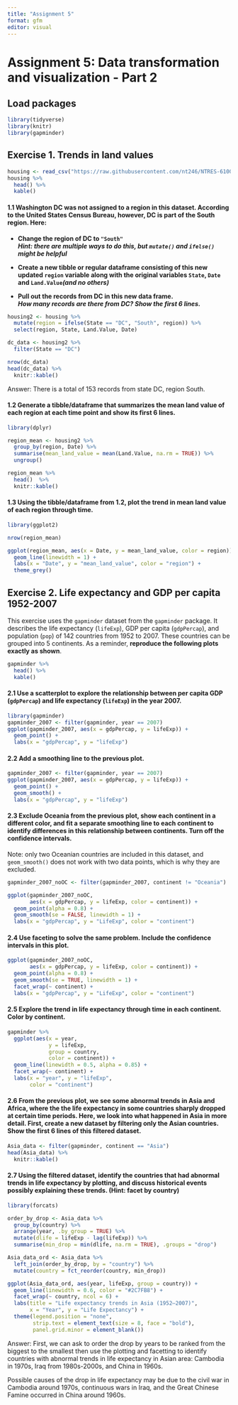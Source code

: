 ```yaml
---
title: "Assignment 5"
format: gfm
editor: visual
---
```


# **Assignment 5: Data transformation and visualization - Part 2**

## **Load packages**

```r
library(tidyverse)
library(knitr)
library(gapminder)
```

## Exercise 1. Trends in land values

```r
housing <- read_csv("https://raw.githubusercontent.com/nt246/NTRES-6100-data-science/master/datasets/landdata_states.csv")
housing %>%
  head() %>% 
  kable() 
```

#### **1.1 Washington DC was not assigned to a region in this dataset. According to the United States Census Bureau, however, DC is part of the South region. Here:**

::: callout-note
-   **Change the region of DC to `"South"`\
    *Hint: there are multiple ways to do this, but `mutate()` and `ifelse()` might be helpful***

-   **Create a new tibble or regular dataframe consisting of this new updated `region` variable along with the original variables `State`, `Date` and `Land.Value`*(and no others)***

-   **Pull out the records from DC in this new data frame.\
    *How many records are there from DC? Show the first 6 lines.***
:::

```r
housing2 <- housing %>%
  mutate(region = ifelse(State == "DC", "South", region)) %>%
  select(region, State, Land.Value, Date)

dc_data <- housing2 %>%
  filter(State == "DC")

nrow(dc_data)
head(dc_data) %>% 
  knitr::kable()
```

Answer: There is a total of 153 records from state DC, region South.

#### **1.2 Generate a tibble/dataframe that summarizes the mean land value of each region at each time point and show its first 6 lines.**

```r
library(dplyr)

region_mean <- housing2 %>%
  group_by(region, Date) %>%
  summarise(mean_land_value = mean(Land.Value, na.rm = TRUE)) %>%
  ungroup()

region_mean %>% 
  head()  %>% 
  knitr::kable()
```

#### **1.3 Using the tibble/dataframe from 1.2, plot the trend in mean land value of each region through time.**

```r
library(ggplot2)

nrow(region_mean)

ggplot(region_mean, aes(x = Date, y = mean_land_value, color = region)) +
  geom_line(linewidth = 1) +
  labs(x = "Date", y = "mean_land_value", color = "region") +
  theme_grey()
```

## **Exercise 2. Life expectancy and GDP per capita 1952-2007**

This exercise uses the `gapminder` dataset from the `gapminder` package. It describes the life expectancy (`lifeExp`), GDP per capita (`gdpPercap`), and population (`pop`) of 142 countries from 1952 to 2007. These countries can be grouped into 5 continents. As a reminder, **reproduce the following plots exactly as shown**.

```r
gapminder %>% 
  head() %>% 
  kable()
```

#### **2.1 Use a scatterplot to explore the relationship between per capita GDP (`gdpPercap`) and life expectancy (`lifeExp`) in the year 2007.**

```r
library(gapminder)
gapminder_2007 <- filter(gapminder, year == 2007)
ggplot(gapminder_2007, aes(x = gdpPercap, y = lifeExp)) + 
  geom_point() + 
  labs(x = "gdpPercap", y = "lifeExp")
```

#### **2.2 Add a smoothing line to the previous plot.**

```r
gapminder_2007 <- filter(gapminder, year == 2007)
ggplot(gapminder_2007, aes(x = gdpPercap, y = lifeExp)) + 
  geom_point() + 
  geom_smooth() + 
  labs(x = "gdpPercap", y = "lifeExp")
```

#### **2.3 Exclude Oceania from the previous plot, show each continent in a different color, and fit a separate smoothing line to each continent to identify differences in this relationship between continents. Turn off the confidence intervals.**

Note: only two Oceanian countries are included in this dataset, and `geom_smooth()` does not work with two data points, which is why they are excluded.

```r
gapminder_2007_noOC <- filter(gapminder_2007, continent != "Oceania")

ggplot(gapminder_2007_noOC, 
       aes(x = gdpPercap, y = lifeExp, color = continent)) +
  geom_point(alpha = 0.8) +
  geom_smooth(se = FALSE, linewidth = 1) + 
  labs(x = "gdpPercap", y = "LifeExp", color = "continent")
```

#### **2.4 Use faceting to solve the same problem. Include the confidence intervals in this plot.**

```r
ggplot(gapminder_2007_noOC, 
       aes(x = gdpPercap, y = lifeExp, color = continent)) +
  geom_point(alpha = 0.8) +
  geom_smooth(se = TRUE, linewidth = 1) + 
  facet_wrap(~ continent) + 
  labs(x = "gdpPercap", y = "LifeExp", color = "continent")
```

#### **2.5 Explore the trend in life expectancy through time in each continent. Color by continent.**

```r
gapminder %>%
  ggplot(aes(x = year,
             y = lifeExp,
             group = country, 
             color = continent)) + 
  geom_line(linewidth = 0.5, alpha = 0.85) +
  facet_wrap(~ continent) +  
  labs(x = "year", y = "lifeExp",
       color = "continent")

```

#### **2.6 From the previous plot, we see some abnormal trends in Asia and Africa, where the the life expectancy in some countries sharply dropped at certain time periods. Here, we look into what happened in Asia in more detail. First, create a new dataset by filtering only the Asian countries. Show the first 6 lines of this filtered dataset.**

```r
Asia_data <- filter(gapminder, continent == "Asia")
head(Asia_data) %>% 
  knitr::kable()

```

#### **2.7 Using the filtered dataset, identify the countries that had abnormal trends in life expectancy by plotting, and discuss historical events possibly explaining these trends. (Hint: facet by country)**

```r
library(forcats)

order_by_drop <- Asia_data %>%
  group_by(country) %>%
  arrange(year, .by_group = TRUE) %>%
  mutate(dlife = lifeExp - lag(lifeExp)) %>%
  summarise(min_drop = min(dlife, na.rm = TRUE), .groups = "drop")

Asia_data_ord <- Asia_data %>%
  left_join(order_by_drop, by = "country") %>%
  mutate(country = fct_reorder(country, min_drop)) 

ggplot(Asia_data_ord, aes(year, lifeExp, group = country)) +
  geom_line(linewidth = 0.6, color = "#2C7FB8") +
  facet_wrap(~ country, ncol = 6) +
  labs(title = "Life expectancy trends in Asia (1952–2007)",
       x = "Year", y = "Life Expectancy") +
  theme(legend.position = "none",
        strip.text = element_text(size = 8, face = "bold"),
        panel.grid.minor = element_blank())

```

Answer: First, we can ask to order the drop by years to be ranked from the biggest to the smallest then use the plotting and facetting to identify countries with abnormal trends in life expectancy in Asian area: Cambodia in 1970s, Iraq from 1980s-2000s, and China in 1960s.

Possible causes of the drop in life expectancy may be due to the civil war in Cambodia around 1970s, continuous wars in Iraq, and the Great Chinese Famine occurred in China around 1960s.
